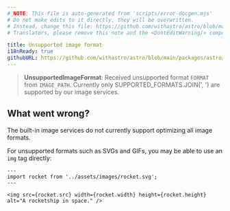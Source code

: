 ```yaml
---
# NOTE: This file is auto-generated from 'scripts/error-docgen.mjs'
# Do not make edits to it directly, they will be overwritten.
# Instead, change this file: https://github.com/withastro/astro/blob/main/packages/astro/src/core/errors/errors-data.ts
# Translators, please remove this note and the <DontEditWarning/> component.

title: Unsupported image format
i18nReady: true
githubURL: https://github.com/withastro/astro/blob/main/packages/astro/src/core/errors/errors-data.ts
---
```


<DontEditWarning />


> **UnsupportedImageFormat**: Received unsupported format `FORMAT` from `IMAGE_PATH`. Currently only SUPPORTED_FORMATS.JOIN(', ') are supported by our image services.

## What went wrong?
The built-in image services do not currently support optimizing all image formats.

For unsupported formats such as SVGs and GIFs, you may be able to use an `img` tag directly:
```astro
---
import rocket from '../assets/images/rocket.svg';
---

<img src={rocket.src} width={rocket.width} height={rocket.height} alt="A rocketship in space." />
```



